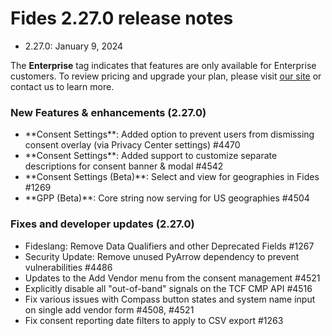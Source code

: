 
# Fides 2.27.0 release notes
- 2.27.0: January 9, 2024

<Callout emoji="" type="info">The **Enterprise** tag indicates that features are only available for Enterprise customers. To review pricing and upgrade your plan, please visit [our site](https://ethyca.com/pricing) or contact us to learn more. </Callout>

### New Features & enhancements (2.27.0)
- <div class="enterprise"/> **Consent Settings**: Added option to prevent users from dismissing consent overlay (via Privacy Center settings) #4470
- <div class="enterprise"/> **Consent Settings**: Added support to customize separate descriptions for consent banner & modal #4542
- <div class="enterprise"/> **Consent Settings (Beta)**: Select and view for geographies in Fides #1269
- <div class="enterprise"/> **GPP (Beta)**: Core string now serving for US geographies #4504


### Fixes and developer updates (2.27.0)
- <div class="enterprise"/> Fideslang: Remove Data Qualifiers and other Deprecated Fields #1267
- <div class="enterprise"/> Security Update: Remove unused PyArrow dependency to prevent vulnerabilities #4486
- <div class="enterprise"/> Updates to the Add Vendor menu from the consent management #4521
- <div class="enterprise"/> Explicitly disable all "out-of-band" signals on the TCF CMP API #4516
- <div class="enterprise"/> Fix various issues with Compass button states and system name input on single add vendor form #4508, #4521
- <div class="enterprise"/> Fix consent reporting date filters to apply to CSV export #1263

